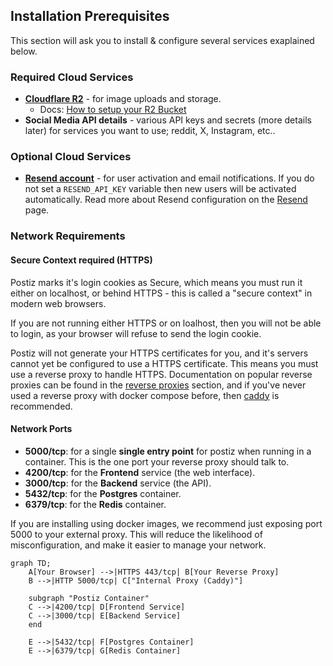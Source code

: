 ## Installation Prerequisites

This section will ask you to install & configure several services exaplained below.

### Required Cloud Services

- **[Cloudflare R2](https://cloudflare.com)** - for image uploads and storage.
  - Docs: [How to setup your R2 Bucket](/configuration/r2)
- **Social Media API details** - various API keys and secrets (more details later) for services you want to use; reddit, X, Instagram, etc..

### Optional Cloud Services

- **[Resend account](https://resend.com)** - for user activation and email notifications. If you do not set a `RESEND_API_KEY` variable then new users will be activated automatically. Read more about Resend configuration on the [Resend](/configuration/emails) page.

### Network Requirements

#### Secure Context required (HTTPS)

Postiz marks it's login cookies as Secure, which means you must run it either on localhost, or behind HTTPS -  this is called a "secure context" in modern web browsers.

If you are not running either HTTPS or on loalhost, then you will not be able to login, as your browser will refuse to send the login cookie.

Postiz will not generate your HTTPS certificates for you, and it's servers cannot yet be configured to use a HTTPS certificate. This means you must use a reverse proxy to handle HTTPS. Documentation on popular reverse proxies can be found in the [reverse proxies](/reverse-proxies/) section, and if you've never used a reverse proxy with docker compose before, then [caddy](/reverse-proxies/caddy/) is recommended.

#### Network Ports

- **5000/tcp**: for a single **single entry point** for postiz when running in a container. This is the one port your reverse proxy should talk to.
- **4200/tcp**: for the **Frontend** service (the web interface). 
- **3000/tcp**: for the **Backend** service (the API).
- **5432/tcp**: for the **Postgres** container.
- **6379/tcp**: for the **Redis** container.

If you are installing using docker images, we recommend just exposing port 5000 to your external proxy. This will reduce the likelihood of misconfiguration, and make it easier to manage your network.

```mermaid
graph TD;
	A[Your Browser] -->|HTTPS 443/tcp| B[Your Reverse Proxy]
	B -->|HTTP 5000/tcp| C["Internal Proxy (Caddy)"]

	subgraph "Postiz Container"
	C -->|4200/tcp| D[Frontend Service]
	C -->|3000/tcp| E[Backend Service]
	end

	E -->|5432/tcp| F[Postgres Container]
	E -->|6379/tcp| G[Redis Container]
```
